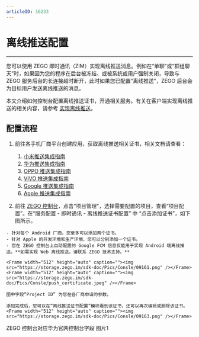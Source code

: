 ```yaml
---
articleID: 16233
---
```

# 离线推送配置

- - -

您可以使用 ZEGO 即时通讯（ZIM）实现离线推送消息。例如在“单聊”或“群组聊天”时，如果因为您的程序在后台被冻结、或被系统或用户强制关闭，导致与 ZEGO 服务后台的长连接超时断开，此时如果您已配置“离线推送”，ZEGO 后台会为目标用户发送离线推送的消息。

本文介绍如何控制台配置离线推送证书，开通相关服务。有关在客户端实现离线推送的相关内容，请参考 [实现离线推送](/zim-android/offline-push-notifications/implement-offline-push-notification)。

## 配置流程

1. 前往各手机厂商平台创建应用，获取离线推送相关证书，相关文档请查看：
    1. [小米推送集成指南](/zim-android/offline-push-notifications/integrate-xiaomi)
    2. [华为推送集成指南](/zim-android/offline-push-notifications/integrate-huawei)
    3. [OPPO 推送集成指南](/zim-android/offline-push-notifications/integrate-oppo)
    4. [VIVO 推送集成指南](/zim-android/offline-push-notifications/integrate-vivo)
    5. [Google 推送集成指南](/zim-android/offline-push-notifications/integrate-fcm)
    6. [Apple 推送集成指南](/offline-push-notifications/integrate-apns)

2. 前往 [ZEGO 控制台](https://console.zego.im/)，点击“项目管理”，选择需要配置的项目，查看“项目配置”。在“服务配置 - 即时通讯 - 离线推送证书配置” 中 “点击添加证书”，如下图所示。

<Warning title="注意">


    - 针对每个 Android 厂商，您至多可以添加两个证书。
    - 针对 Apple 的开发环境和生产环境，您可以分别添加一个证书。
    - 您在 ZEGO 控制台上自助配置的 Google FCM 信息仅能用于实现 Android 端离线推送。**如需实现 Web 离线推送，请联系 ZEGO 技术支持。**
    
</Warning>



    <Frame width="512" height="auto" caption=""><img src="https://storage.zego.im/sdk-doc/Pics/Consle/09161.png" /></Frame>   
    <Frame width="512" height="auto" caption=""><img src="https://storage.zego.im/sdk-doc/Pics/Consle/push_certificate.jpeg" /></Frame>

<Note title="说明">


    图中字段“Project ID” 为您在各厂商申请的参数。
    
</Note>



    添加完成后，您可以在“离线推送证书配置”模块看到该证书，还可以再次编辑或删除该证书。
    <Frame width="512" height="auto" caption=""><img src="https://storage.zego.im/sdk-doc/Pics/Consle/09163.png" /></Frame>


ZEGO 控制台对应华为官网控制台字段
图片1
